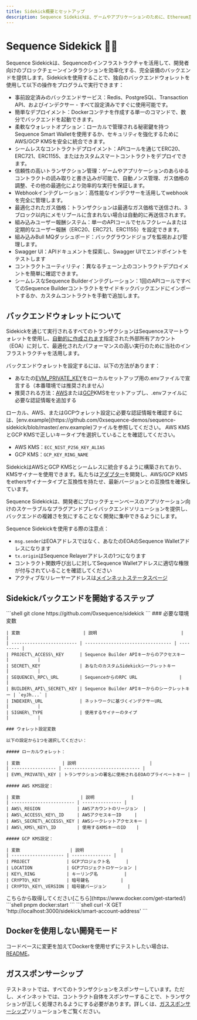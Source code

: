 ```yaml
---
title: Sidekick概要とセットアップ
description: Sequence Sidekickは、ゲームやアプリケーションのために、Ethereum互換ネットワーク上でのトランザクションのディスパッチを簡素化し、数百万人のユーザーにスケールします。
---
```


# Sequence Sidekick 👷‍♂️

Sequence Sidekickは、Sequenceのインフラストラクチャを活用して、開発者向けのブロックチェーンインタラクションを効率化する、完全装備のバックエンドを提供します。Sidekickを使用することで、独自のバックエンドウォレットを使用して以下の操作をプログラムで実行できます：

* 事前設定済みのバックエンドサービス：Redis、PostgreSQL、Transaction API、およびインデクサー - すべて設定済みですぐに使用可能です。
* 簡単なデプロイメント：Dockerコンテナを作成する単一のコマンドで、数分でバックエンドを起動できます。
* 柔軟なウォレットオプション：ローカルで管理される秘密鍵を持つSequence Smart Walletを使用するか、セキュリティを強化するためにAWS/GCP KMSを安全に統合できます。
* シームレスなコントラクトデプロイメント：APIコールを通じてERC20、ERC721、ERC1155、またはカスタムスマートコントラクトをデプロイできます。
* 信頼性の高いトランザクション管理：ゲームやアプリケーションのあらゆるコントラクトの読み取りと書き込みが可能で、自動ノンス管理、ガス価格の調整、その他の最適化により効率的な実行を保証します。
* Webhookインテグレーション：高性能なインデクサーを活用してwebhookを完全に管理します。
* 最適化されたガス価格：トランザクションは最適なガス価格で送信され、3ブロック以内にメモリプールに含まれない場合は自動的に再送信されます。
* 組み込みユーザー報酬システム：単一のAPIコールでセルフクレームまたは定期的なユーザー報酬（ERC20、ERC721、ERC1155）を設定できます。
* 組み込みBull MQダッシュボード：バックグラウンドジョブを監視および管理します。
* Swagger UI：APIドキュメントを探索し、Swagger UIでエンドポイントをテストします
* コントラクトユーティリティ：異なるチェーン上のコントラクトデプロイメントを簡単に確認できます。
* シームレスなSequence Builderインテグレーション：1回のAPIコールですべてのSequence Builderコントラクトをサイドキックバックエンドにインポートするか、カスタムコントラクトを手動で追加します。

## バックエンドウォレットについて

Sidekickを通じて実行されるすべてのトランザクションはSequenceスマートウォレットを使用し、[自動的に作成されます](https://github.com/0xsequence-demos/sequence-sidekick/blob/e76a47d0b9ef19f23736c1e8f863ed4795b855a8/src/utils/wallet.ts#L25)指定された外部所有アカウント（EOA）に対して、最適化されたパフォーマンスの高い実行のために当社のインフラストラクチャを活用します。

バックエンドウォレットを設定するには、以下の方法があります：

* あなたの[EVM\_PRIVATE\_KEY](https://github.com/0xsequence-demos/sequence-sidekick/blob/e76a47d0b9ef19f23736c1e8f863ed4795b855a8/.env.example#L16)をローカルセットアップ用の.envファイルで宣言する（本番環境では推奨されません）
* 推奨される方法：[AWS](https://aws.amazon.com/kms/)または[GCP](https://cloud.google.com/kms)KMSをセットアップし、.envファイルに必要な認証情報を追加する

<Note>
  ローカル、AWS、またはGCPウォレット設定に必要な認証情報を確認するには、[env.example](https://github.com/0xsequence-demos/sequence-sidekick/blob/master/.env.example)ファイルを参照してください。
</Note>

<Note>
  AWS KMSとGCP KMSで正しいキータイプを選択していることを確認してください。

  * AWS KMS：`ECC_NIST_P256_KEY_ALIAS`
  * GCP KMS：`GCP_KEY_RING_NAME`
</Note>

SidekickはAWSとGCP KMSとシームレスに統合するように構築されており、KMSサイナーを使用できます。私たちは[アダプター](https://github.com/orgs/0xsequence/repositories?q=kms)を開発し、AWS/GCP KMSをethersサイナータイプと互換性を持たせ、最新バージョンとの互換性を確保しています。

Sequence Sidekickは、開発者にブロックチェーンベースのアプリケーション向けのスケーラブルなプラグアンドプレイバックエンドソリューションを提供し、バックエンドの複雑さを気にすることなく開発に集中できるようにします。

<Callout type="warning">
  Sequence Sidekickを使用する際の注意点：

  * `msg.sender`はEOAアドレスではなく、あなたのEOAのSequence Walletアドレスになります
  * `tx.origin`はSequence Relayerアドレスの1つになります
  * コントラクト関数呼び出しに対してSequence Walletアドレスに適切な権限が付与されていることを確認してください
  * アクティブなリレーヤーアドレスは[メインネットステータスページ](https://mainnet-relayer.sequence.app/status)
</Callout>

## Sidekickバックエンドを開始するステップ

<Steps>
  <Step title="Clone the Sidekick repository">
    ```shell
    git clone https://github.com/0xsequence/sidekick
    ```
  </Step>

  <Step title="Setup the required environment variables">
    ### 必要な環境変数

    | 変数                        | 説明                                |           |
    | ------------------------- | --------------------------------- | --------- |
    | PROJECT\_ACCESS\_KEY      | Sequence Builder APIキーからのアクセスキー   |           |
    | SECRET\_KEY               | あなたのカスタムSidekickシークレットキー          |           |
    | SEQUENCE\_RPC\_URL        | SequenceからのRPC URL                |           |
    | BUILDER\_API\_SECRET\_KEY | Sequence Builder APIキーからのシークレットキー | `eyJh...` |
    | INDEXER\_URL              | ネットワークに基づくインデクサーURL               |           |
    | SIGNER\_TYPE              | 使用するサイナーのタイプ                      |           |

    ### ウォレット設定変数

    以下の設定から1つを選択してください：

    ##### ローカルウォレット：

    | 変数                | 説明                            |
    | ----------------- | ----------------------------- |
    | EVM\_PRIVATE\_KEY | トランザクションの署名に使用されるEOAのプライベートキー |

    ##### AWS KMS設定：

    | 変数                       | 説明              |
    | ------------------------ | --------------- |
    | AWS\_REGION              | AWSアカウントのリージョン  |
    | AWS\_ACCESS\_KEY\_ID     | AWSアクセスキーID     |
    | AWS\_SECRET\_ACCESS\_KEY | AWSシークレットアクセスキー |
    | AWS\_KMS\_KEY\_ID        | 使用するKMSキーのID    |

    ##### GCP KMS設定：

    | 変数                   | 説明              |
    | -------------------- | --------------- |
    | PROJECT              | GCPプロジェクト名      |
    | LOCATION             | GCPプロジェクトロケーション |
    | KEY\_RING            | キーリング名          |
    | CRYPTO\_KEY          | 暗号鍵名            |
    | CRYPTO\_KEY\_VERSION | 暗号鍵バージョン        |
  </Step>

  <Step title="Make sure you have Docker installed">
    こちらから取得してください[こちら](https://www.docker.com/get-started/)
  </Step>

  <Step title="Start Sidekick in a Docker container">
    ```shell
    pnpm docker:start
    ```
  </Step>

  <Step title="Make your first API call to get back smart wallet address">
    ```shell
    curl -X GET 'http://localhost:3000/sidekick/smart-account-address'
    ```
  </Step>
</Steps>

## Dockerを使用しない開発モード

コードベースに変更を加えてDockerを使用せずにテストしたい場合は、[README](https://github.com/0xsequence-demos/sequence-sidekick/blob/master/README.md)。

## ガススポンサーシップ

テストネットでは、すべてのトランザクションをスポンサーしています。ただし、メインネットでは、コントラクト自体をスポンサーすることで、トランザクションが正しく処理されるようにする必要があります。詳しくは、[ガススポンサーシップ](/solutions/builder/gas-tank)ソリューションをご覧ください。
